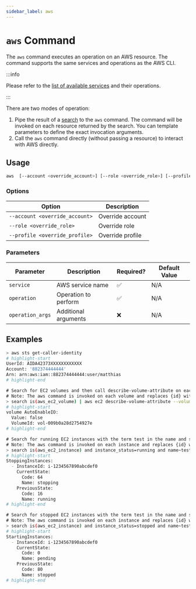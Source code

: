 ```yaml
---
sidebar_label: aws
---
```


# `aws` Command

The `aws` command executes an operation on an AWS resource. The command supports the same services and operations as the AWS CLI.

:::info

Please refer to the [list of available services](https://awscli.amazonaws.com/v2/documentation/api/latest/reference/index.html#available-services) and their operations.

:::

There are two modes of operation:

1. Pipe the result of a [search](../../search/index.mdx) to the `aws` command. The command will be invoked on each resource returned by the search. You can template parameters to define the exact invocation arguments.
2. Call the `aws` command directly (without passing a resource) to interact with AWS directly.

## Usage

```bash
aws  [--account <override_account>] [--role <override_role>] [--profile <override_profile>] [--region] [service] [operation] [operation_args]
```

### Options

| Option                         | Description      |
| ------------------------------ | ---------------- |
| `--account <override_account>` | Override account |
| `--role <override_role>`       | Override role    |
| `--profile <override_profile>` | Override profile |

### Parameters

| Parameter        | Description          | Required? | Default Value |
| ---------------- | -------------------- | --------- | ------------- |
| `service`        | AWS service name     | ✅️       | N/A           |
| `operation`      | Operation to perform | ✅        | N/A           |
| `operation_args` | Additional arguments | ❌        | N/A           |

## Examples

```bash title="Get the calling identity for the configured access"
> aws sts get-caller-identity
# highlight-start
​UserId: AIDA42373XXXXXXXXXXXX
​Account: '882374444444'
​Arn: arn:aws:iam::882374444444:user/matthias
# highlight-end
```

```bash title="Call describe-volume-attribute for all EC2 volumes"
​# Search for EC2 volumes and then call describe-volume-attribute on each volume.
​# Note: The aws command is invoked on each volume and replaces {id} with the volume ID.
> search is(aws_ec2_volume) | aws ec2 describe-volume-attribute --volume-id {id} --attribute autoEnableIO
# highlight-start
​volume AutoEnableIO:
​  Value: false
​  VolumeId: vol-009b0a28d2754927e
# highlight-end
```

```bash title="Stop running EC2 instances with name test"
​# Search for running EC2 instances with the term test in the name and stop them.
​# Note: The aws command is invoked on each instance and replaces {id} with the instance ID.
> search is(aws_ec2_instance) and instance_status=running and name~test | aws ec2 stop-instances --instance-ids {id}
# highlight-start
​StoppingInstances:
​  - InstanceId: i-1234567890abcdef0
​    CurrentState:
​      Code: 64
​      Name: stopping
​    PreviousState:
​      Code: 16
​      Name: running
# highlight-end
```

```bash title="Start stopped EC2 instances with name test"
​# Search for stopped EC2 instances with the term test in the name and start them.
​# Note: The aws command is invoked on each instance and replaces {id} with the instance ID.
> search is(aws_ec2_instance) and instance_status=stopped and name~test | aws ec2 start-instances --instance-ids {id}
# highlight-start
​StartingInstances:
​  - InstanceId: i-1234567890abcdef0
​    CurrentState:
​      Code: 0
​      Name: pending
​    PreviousState:
​      Code: 80
​      Name: stopped
# highlight-end
```
